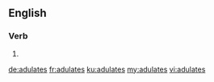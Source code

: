 ==English==

===Verb===
{{head|en}}

# {{en-third-person singular of|adulate}}

[[de:adulates]]
[[fr:adulates]]
[[ku:adulates]]
[[my:adulates]]
[[vi:adulates]]